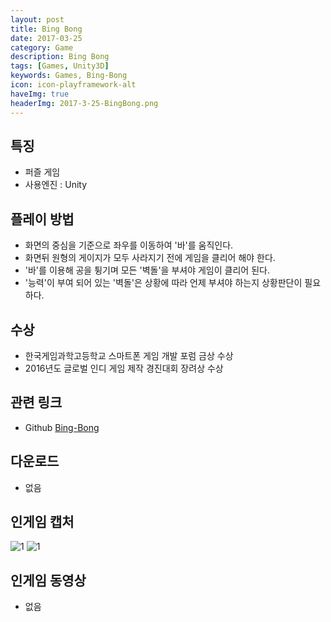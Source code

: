 ```yaml
---
layout: post
title: Bing Bong
date: 2017-03-25
category: Game
description: Bing Bong
tags: [Games, Unity3D]
keywords: Games, Bing-Bong
icon: icon-playframework-alt
haveImg: true
headerImg: 2017-3-25-BingBong.png
---
```


## 특징

- 퍼즐 게임
- 사용엔진 : Unity

## 플레이 방법

- 화면의 중심을 기준으로 좌우를 이동하여 '바'를 움직인다.
- 화면뒤 원형의 게이지가 모두 사라지기 전에 게임을 클리어 해야 한다.
- '바'를 이용해 공을 튕기며 모든 '벽돌'을 부셔야 게임이 클리어 된다.
- '능력'이 부여 되어 있는 '벽돌'은 상황에 따라 언제 부셔야 하는지 상황판단이 필요하다.

## 수상

- 한국게임과학고등학교 스마트폰 게임 개발 포럼 금상 수상
- 2016년도 글로벌 인디 게임 제작 경진대회 장려상 수상

## 관련 링크

- Github [Bing-Bong](https://github.com/GanZinam/Bing-Bong)

## 다운로드

- 없음

## 인게임 캡처

![1](/img/2017-3-25-BingBong/1.png)
![1](/img/2017-3-25-BingBong/2.png)

## 인게임 동영상

- 없음
